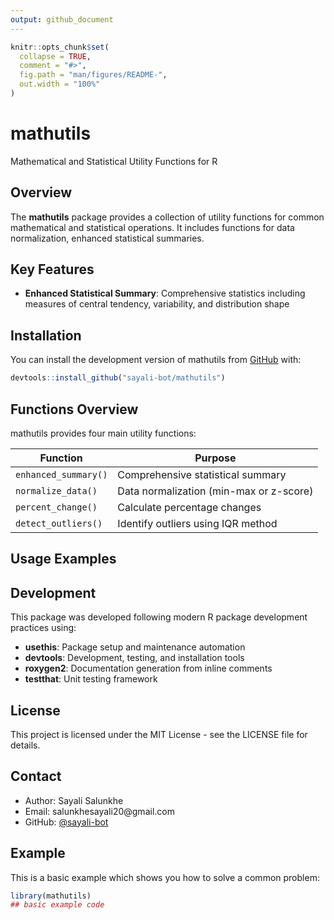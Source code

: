 ```yaml
---
output: github_document
---
```


<!-- README.md is generated from README.Rmd. Please edit that file -->


```r
knitr::opts_chunk$set(
  collapse = TRUE,
  comment = "#>",
  fig.path = "man/figures/README-",
  out.width = "100%"
)
```

# mathutils

<!-- badges: start -->
<!-- badges: end -->

Mathematical and Statistical Utility Functions for R

## Overview

The **mathutils** package provides a collection of utility functions for common mathematical and statistical operations. It includes functions for data normalization, enhanced statistical summaries.

## Key Features

- **Enhanced Statistical Summary**: Comprehensive statistics including measures of central tendency, variability, and distribution shape

## Installation

You can install the development version of mathutils from [GitHub](https://github.com/) with:

``` r
devtools::install_github("sayali-bot/mathutils")
```


## Functions Overview

mathutils provides four main utility functions:

| Function | Purpose |
|----------|---------|
| `enhanced_summary()` | Comprehensive statistical summary |
| `normalize_data()` | Data normalization (min-max or z-score) |
| `percent_change()` | Calculate percentage changes |
| `detect_outliers()` | Identify outliers using IQR method |

## Usage Examples



## Development

This package was developed following modern R package development practices using:

- **usethis**: Package setup and maintenance automation
- **devtools**: Development, testing, and installation tools
- **roxygen2**: Documentation generation from inline comments
- **testthat**: Unit testing framework

## License

This project is licensed under the MIT License - see the LICENSE file for details.

## Contact

- Author: Sayali Salunkhe
- Email: salunkhesayali20@gmail.com
- GitHub: [@sayali-bot](https://github.com/sayali-bot)

## Example

This is a basic example which shows you how to solve a common problem:

```r
library(mathutils)
## basic example code
```
